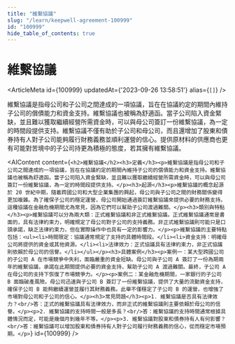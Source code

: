 ```yaml
---
title: "維繫協議"
slug: "/learn/keepwell-agreement-100999"
id: "100999"
hide_table_of_contents: true
---
```



# 維繫協議

<ArticleMeta id={100999} updatedAt={'2023-09-26 13:58:51'} alias={`[]`} />
<div className='border-solid border-b border-t-0 my-4 border-[var(--ifm-color-gray-300)]' />

維繫協議是指母公司和子公司之間達成的一項協議，旨在在協議約定的期間內維持子公司的償債能力和資金支持。維繫協議也被稱為舒適函。當子公司陷入資金緊缺，並且難以獲取繼續經營所需資金時，可以與母公司簽訂一份維繫協議，為一定的時間段提供支持。維繫協議不僅有助於子公司和母公司，而且還增加了股東和債券持有人對子公司能夠履行財務義務並順利運營的信心。提供原材料的供應商也更有可能對苦境中的子公司持更為積極的態度，若其擁有維繫協議。

<AIContent content={`<h2>維繫協議</h2><h3>定義</h3><p>維繫協議是指母公司和子公司之間達成的一項協議，旨在在協議約定的期間內維持子公司的償債能力和資金支持。維繫協議也被稱為舒適函。當子公司陷入資金緊缺，並且難以獲取繼續經營所需資金時，可以與母公司簽訂一份維繫協議，為一定的時間段提供支持。</p><h3>起源</h3><p>維繫協議的概念起源於 20 世紀中期，隨着跨國公司和大型企業集團的興起，母公司與子公司之間的財務關係變得更加複雜。為了確保子公司的穩定運營，母公司開始通過簽訂維繫協議來提供必要的財務支持。這種協議在金融危機期間尤為常見，因為它們可以幫助子公司渡過難關。</p><h3>類別與特點</h3><p>維繫協議可以分為兩大類：正式維繫協議和非正式維繫協議。正式維繫協議通常是書面的，具有法律約束力，明確規定了母公司對子公司的支持義務。非正式維繫協議則可能只是口頭承諾，缺乏法律約束力，但在實際操作中也具有一定的影響力。</p><p>維繫協議的主要特點包括：<ul><li>時間限定：協議通常規定了支持的具體時間段。</li><li>資金支持：明確母公司將提供的資金或其他資源。</li><li>法律效力：正式協議具有法律約束力，非正式協議則依賴於母公司的信譽。</li></ul></p><h3>具體案例</h3><p>案例一：某大型跨國公司的子公司 A 在市場競爭中失利，面臨嚴重的資金短缺。母公司與子公司 A 簽訂了一份為期兩年的維繫協議，承諾在此期間提供必要的資金支持，幫助子公司 A 渡過難關。最終，子公司 A 在母公司的支持下恢復了市場競爭力。</p><p>案例二：某金融危機期間，一家銀行的子公司 B 面臨破產風險。母公司迅速與子公司 B 簽訂了一份維繫協議，提供了大量的流動資金支持，確保子公司 B 能夠繼續運營並履行其財務義務。此舉不僅穩定了子公司 B 的運營，也增強了市場對母公司和子公司的信心。</p><h3>常見問題</h3><p>1. 維繫協議是否具有法律效力？<br/>答：正式的維繫協議具有法律效力，而非正式的維繫協議則主要依賴於母公司的信譽。</p><p>2. 維繫協議的支持時間一般是多長？<br/>答：維繫協議的支持時間通常根據具體情況而定，可能是幾個月到幾年不等。</p><p>3. 維繫協議對股東和債券持有人有何影響？<br/>答：維繫協議可以增加股東和債券持有人對子公司履行財務義務的信心，從而穩定市場預期。</p>`} id={100999} />
